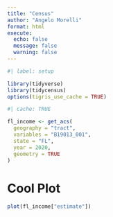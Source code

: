 ```yaml
---
title: "Census"
author: "Angelo Morelli"
format: html
execute:
  echo: false
  message: false
  warning: false
---
```


```r
#| label: setup

library(tidyverse)
library(tidycensus)
options(tigris_use_cache = TRUE)
```

```r
#| cache: TRUE

fl_income <- get_acs(
  geography = "tract", 
  variables = "B19013_001",
  state = "FL", 
  year = 2020,
  geometry = TRUE
)
```

# Cool Plot

```r
plot(fl_income["estimate"])
```

